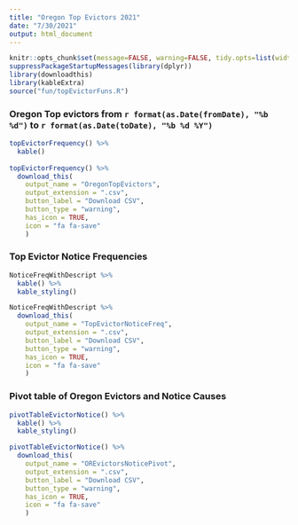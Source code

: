```yaml
---
title: "Oregon Top Evictors 2021"
date: "7/30/2021"
output: html_document
---
```


```r
knitr::opts_chunk$set(message=FALSE, warning=FALSE, tidy.opts=list(width.cutoff=60)) 
suppressPackageStartupMessages(library(dplyr))
library(downloadthis)
library(kableExtra)
source("fun/topEvictorFuns.R")

```

### Oregon Top evictors from `r format(as.Date(fromDate), "%b %d")` to `r format(as.Date(toDate), "%b %d %Y")`
```r
topEvictorFrequency() %>% 
  kable() 
  
topEvictorFrequency() %>% 
  download_this(
    output_name = "OregonTopEvictors",
    output_extension = ".csv",
    button_label = "Download CSV",
    button_type = "warning",
    has_icon = TRUE,
    icon = "fa fa-save"
    )
```

### Top Evictor Notice Frequencies
```r
NoticeFreqWithDescript %>% 
  kable() %>% 
  kable_styling()

NoticeFreqWithDescript %>% 
  download_this(
    output_name = "TopEvictorNoticeFreq",
    output_extension = ".csv",
    button_label = "Download CSV",
    button_type = "warning",
    has_icon = TRUE,
    icon = "fa fa-save"
    )

```

### Pivot table of Oregon Evictors and Notice Causes
```r
pivotTableEvictorNotice() %>% 
  kable() %>% 
  kable_styling()

pivotTableEvictorNotice() %>%
  download_this(
    output_name = "OREvictorsNoticePivot",
    output_extension = ".csv",
    button_label = "Download CSV",
    button_type = "warning",
    has_icon = TRUE,
    icon = "fa fa-save"
    )
```

